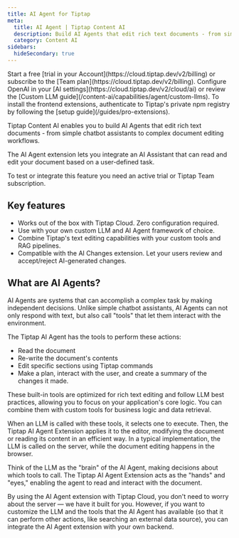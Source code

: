 ```yaml
---
title: AI Agent for Tiptap
meta:
  title: AI Agent | Tiptap Content AI
  description: Build AI Agents that edit rich text documents - from simple chatbot assistants to complex document editing workflows.
  category: Content AI
sidebars:
  hideSecondary: true
---
```



<Requirements>
  <RequirementItem label="1. Activate trial or subscribe">
    Start a free [trial in your Account](https://cloud.tiptap.dev/v2/billing) or subscribe to the
    [Team plan](https://cloud.tiptap.dev/v2/billing).
  </RequirementItem>
  <RequirementItem label="2. Integrate an AI provider">
    Configure OpenAI in your [AI settings](https://cloud.tiptap.dev/v2/cloud/ai) or review the
    [Custom LLM guide](/content-ai/capabilities/agent/custom-llms).
  </RequirementItem>
  <RequirementItem label="3. Install from private registry">
    To install the frontend extensions, authenticate to Tiptap&apos;s private npm registry by
    following the [setup guide](/guides/pro-extensions).
  </RequirementItem>
</Requirements>

Tiptap Content AI enables you to build AI Agents that edit rich text documents - from simple chatbot assistants to complex document editing workflows.

<CodeDemo
  isPro
  isLarge
  path="/Extensions/AiAgent"
  src="https://develop--tiptap-pro.netlify.app/preview/Extensions/AiAgent"
/>

The AI Agent extension lets you integrate an AI Assistant that can read and edit your document based on a user-defined task.

<Callout title="Integrate or test AI Agent" variant="warning">
  To test or integrate this feature you need an active trial or Tiptap Team subscription.
</Callout>

## Key features

- Works out of the box with Tiptap Cloud. Zero configuration required.
- Use with your own custom LLM and AI Agent framework of choice.
- Combine Tiptap's text editing capabilities with your custom tools and RAG pipelines.
- Compatible with the AI Changes extension. Let your users review and accept/reject AI-generated changes.

## What are AI Agents?

AI Agents are systems that can accomplish a complex task by making independent decisions. Unlike simple chatbot assistants, AI Agents can not only respond with text, but also call "tools" that let them interact with the environment.

The Tiptap AI Agent has the tools to perform these actions:

- Read the document
- Re-write the document's contents
- Edit specific sections using Tiptap commands
- Make a plan, interact with the user, and create a summary of the changes it made.

These built-in tools are optimized for rich text editing and follow LLM best practices, allowing you to focus on your application's core logic. You can combine them with custom tools for business logic and data retrieval.

When an LLM is called with these tools, it selects one to execute. Then, the Tiptap AI Agent Extension applies it to the editor, modifying the document or reading its content in an efficient way. In a typical implementation, the LLM is called on the server, while the document editing happens in the browser.

Think of the LLM as the "brain" of the AI Agent, making decisions about which tools to call. The Tiptap AI Agent Extension acts as the "hands" and "eyes," enabling the agent to read and interact with the document.

By using the AI Agent extension with Tiptap Cloud, you don't need to worry about the server — we have it built for you. However, if you want to customize the LLM and the tools that the AI Agent has available (so that it can perform other actions, like searching an external data source), you can integrate the AI Agent extension with your own backend.
